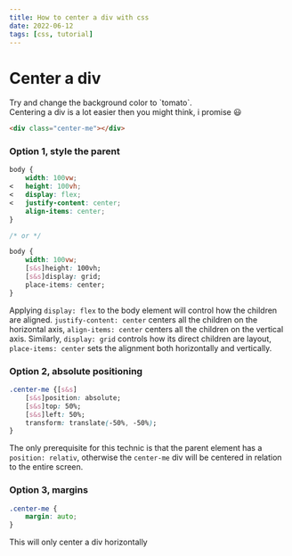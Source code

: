 ```yaml
---
title: How to center a div with css
date: 2022-06-12
tags: [css, tutorial]
---
```


# Center a div

<div style={{ padding: '1rem', backgroundColor: 'violet' }}>Try and change the background color to `tomato`.</div>
Centering a div is a lot easier then you might think, i promise 😃

```html
<div class="center-me"></div>
```

### Option 1, style the parent

```css
body {
	width: 100vw;
<	height: 100vh;
<	display: flex;
<	justify-content: center;
	align-items: center;
}

/* or */

body {
	width: 100vw;
	[s&s]height: 100vh;
	[s&s]display: grid;
	place-items: center;
}
```

Applying `display: flex` to the body element will control how the children are aligned. `justify-content: center` centers all the children on the horizontal axis, `align-items: center` centers all the children on the vertical axis. Similarly, `display: grid` controls how its direct children are layout, `place-items: center` sets the alignment both horizontally and vertically.

### Option 2, absolute positioning

```css
.center-me {[s&s]
    [s&s]position: absolute;
    [s&s]top: 50%;
    [s&s]left: 50%;
    transform: translate(-50%, -50%);
}
```

The only prerequisite for this technic is that the parent element has a `position: relativ`, otherwise the `center-me` div will be centered in relation to the entire screen.

### Option 3, margins

```css
.center-me {
	margin: auto;
}
```

This will only center a div horizontally
